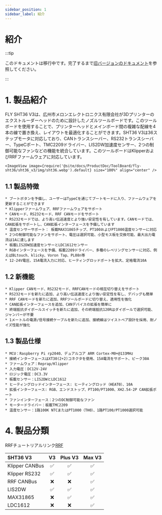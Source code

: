 ```yaml
---
sidebar_position: 1
sidebar_label: 紹介
---
```




# 紹介

:::tip

このドキュメントは移行中です。完了するまで[旧バージョンのドキュメント](https://mellow.klipper.cn/#/)を参照してください。

:::
# 1. 製品紹介

FLY SHT36 V3は、広州市メロンエレクトロニクス有限会社が3Dプリンターのエクストルーダーヘッドのために設計したノズルツールボードです。このツールボードを使用することで、プリンターヘッドとメインボード間の複雑な配線を4本の線で置き換え、レイアウトを最適化することができます。SHT36 V3は36ステップモータに対応しており、CANトランスシーバー、RS232トランスシーバー、TypeCポート、TMC2209ドライバー、LIS2DW加速度センサー、2つの制御可能なファンなどの機能を統合しています。このツールボードはKlipperおよびRRFファームウェアに対応しています。

    <ImageView image={require('@site/docs/ProductDoc/ToolBoard/fly-sht36/sht36_v3/img/sht36.webp').default} size="100%" align="center" />


## 1.1 製品特徴

    * ブートボタンを予備し、ユーザーはTypeCを通じてブートモードに入り、ファームウェアを更新することができます
    * Klipperファームウェア、RRFファームウェアをサポート
    * CANモード、RS232モード、RRF CANモードをサポート
    * RS232モードでは、より高い伝送速度とより強い安定性を有しています。CANモードでは、CAN拡張をサポートし、CAN拡張インターフェースを予備しています
    * 温度センサーサポート： 板載MAX31865チップ、PT100およびPT1000温度センサーに対応
    * 2つの制御可能なファンをサポート、電圧は選択可能、小型モス板を交換可能、最大出力電流は1Aに達します
    * 板載LIS2DW加速度センサーとLDC1612センサー
    * RGBインターフェースを予備、板載2209ドライバー、多種のレベリングセンサーに対応、例えばBLtouch、klicky、Voron Tap、PL08n等
    * 12-24V電圧、15A電流入力に対応、ヒーティングロッドポートを拡大、定格電流10A

## 1.2 新機能

    * Klipper CANモード、RS232モード、RRFCANモードの相互切り替えをサポート
    * RS232モードを新たに追加、より高い伝送速度とより強い安定性を有し、デバッグも簡単
    * RRF CANモードを新たに追加、RRFツールボードに切り替え、適用性を強化
    * CAN拡張インターフェースを追加、CANデバイスの拡張を簡単に
    * 終端抵抗ダイポールスイッチを新たに追加、その終端抵抗120Rはダイポールで選択可能、ジャンパーが不要
    * 1メートルの電源/信号接続ケーブルを新たに追加、接続線はツイストペア設計を採用、耐ノイズ性能が強化

## 1.3 製品仕様

    * MCU：Raspberry Pi rp2040、デュアルコア ARM Cortex-M0+@133MHz
    * 接続インターフェースはXT30(2+2)コネクタを使用、15A電流をサポート、ピーク30A
    * ファームウェア：Reprap/Klipper
    * 入力電圧：DC12V-24V
    * ロジック電圧：DC3.3V
    * 板載センサー：LIS2DWとLDC1612
    * ヒーティングロッドインターフェース: ヒーティングロッド（HEAT0）、10A
    * 拡張インターフェース: RGB、エンドストップ、PT100/PT1000、XH2.54-2P CAN拡張ポート
    * ファンインターフェース：2つのDC制御可能なファン
    * モータードライバー：板載TMC2209
    * 温度センサー：1路100K NTCまたはPT1000（TH0）、1路PT100/PT1000選択可能

# 4. 製品分類

RRFチュートリアルリンク[RRF](https://teamgloomy.github.io/fly_rrf_36_general.html)

| SHT36 V3       |          V3          |       Plus V3        |        Max V3        |
| :------------- | :------------------: | :------------------: | :------------------: |
| Klipper CANBus |  :white_check_mark:  |  :white_check_mark:  |  :white_check_mark:  |
| Klipper RS232  |  :white_check_mark:  |  :white_check_mark:  |  :white_check_mark:  |
| RRF CANBus     |         :x:          |         :x:          |  :white_check_mark:  |
| LIS2DW         |  :white_check_mark:  |  :white_check_mark:  |  :white_check_mark:  |
| MAX31865       |         :x:          |  :white_check_mark:  |  :white_check_mark:  |
| LDC1612        |         :x:          |         :x:          |  :white_check_mark:  |